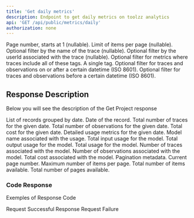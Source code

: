 ```yaml
---
title: 'Get daily metrics'
description: Endpoint to get daily metrics on toolzz analytics
api: 'GET /api/public/metrics/daily'
authorization: none
---
```

<Expandable title="Request">
<ResponseField name="page" type="integer">
  Page number, starts at 1 (nullable).
</ResponseField>
<ResponseField name="limit" type="integer">
  Limit of items per page (nullable).
</ResponseField>
<ResponseField name="traceName" type="string">
  Optional filter by the name of the trace (nullable).
</ResponseField>
<ResponseField name="userId" type="string">
  Optional filter by the userId associated with the trace (nullable).
</ResponseField>
<ResponseField name="tags" type="array">
  Optional filter for metrics where traces include all of these tags.
  <Expandable title="items">
    <ResponseField name="tag" type="string" required>
      A single tag.
    </ResponseField>
  </Expandable>
</ResponseField>
<ResponseField name="fromTimestamp" type="date-time">
  Optional filter for traces and observations on or after a certain datetime (ISO 8601).
</ResponseField>
<ResponseField name="toTimestamp" type="date-time">
  Optional filter for traces and observations before a certain datetime (ISO 8601).
</ResponseField>
</Expandable>

## Response Description 
Below you will see the description of the Get Project response

<ResponseField name="data" type="array" required>
  List of records grouped by date.
  <Expandable title="properties">
    <ResponseField name="date" type="date" required>
      Date of the record.
    </ResponseField>
    <ResponseField name="countTraces" type="integer" required>
      Total number of traces for the given date.
    </ResponseField>
    <ResponseField name="countObservations" type="integer" required>
      Total number of observations for the given date.
    </ResponseField>
    <ResponseField name="totalCost" type="integer" required>
      Total cost for the given date.
    </ResponseField>
    <ResponseField name="usage" type="array" required>
      Detailed usage metrics for the given date.
      <Expandable title="items">
        <ResponseField name="model" type="string" required>
          Model name associated with the usage.
        </ResponseField>
        <ResponseField name="inputUsage" type="integer" required>
          Total input usage for the model.
        </ResponseField>
        <ResponseField name="outputUsage" type="integer" required>
          Total output usage for the model.
        </ResponseField>
        <ResponseField name="totalUsage" type="integer" required>
          Total usage for the model.
        </ResponseField>
        <ResponseField name="countTraces" type="integer" required>
          Number of traces associated with the model.
        </ResponseField>
        <ResponseField name="countObservations" type="integer" required>
          Number of observations associated with the model.
        </ResponseField>
        <ResponseField name="totalCost" type="integer" required>
          Total cost associated with the model.
        </ResponseField>
      </Expandable>
    </ResponseField>
  </Expandable>
</ResponseField>
<ResponseField name="meta" type="object" required>
  Pagination metadata.
  <Expandable title="properties">
    <ResponseField name="page" type="integer" required>
      Current page number.
    </ResponseField>
    <ResponseField name="limit" type="integer" required>
      Maximum number of items per page.
    </ResponseField>
    <ResponseField name="totalItems" type="integer" required>
      Total number of items available.
    </ResponseField>
    <ResponseField name="totalPages" type="integer" required>
      Total number of pages available.
    </ResponseField>
  </Expandable>
</ResponseField>


### Code Response
Exemples of Response Code 

<ResponseField name="200">
  Request Successful Response
</ResponseField>

<ResponseField name="400">
  Request Failure
</ResponseField>
